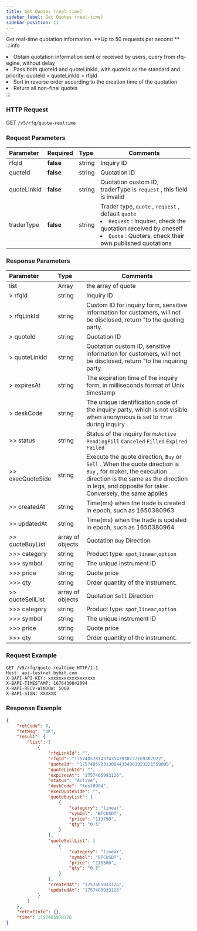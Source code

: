 ```yaml
---
title: Get Quotes (real-time)
sidebar_label: Get Quotes (real-time)
sidebar_position: 11
---
```

Get real-time quotation information. **Up to 50 requests per second ** 
:::info
<li>Obtain quotation information sent or received by users, query from rfq-egine, without delay</li><li> Pass both quoteId and quoteLinkId, with quoteId as the standard and priority: quoteId > quoteLinkId > rfqId</li><li>Sort in reverse order according to the creation time of the quotation</li><li>Return all non-final quotes</li>
:::


### HTTP Request
GET `/v5/rfq/quote-realtime`

### Request Parameters
| Parameter | Required | Type | Comments|
|:----- |:-------|:-----|------ |
|rfqId |**false** |string|Inquiry ID|
|quoteId |**false** |string|Quotation ID|
|quoteLinkId |**false**  |string |Quotation custom ID, traderType is `request` , this field is invalid|
|traderType |**false**  |string |Trader type, `quote` , `request` , default `quote`<li>`Request` : Inquirer, check the quotation received by oneself</li><li>`Quote` : Quoters, check their own published quotations</li>|

### Response Parameters
| Parameter | Type | Comments|
|:----- |:-----|----- |
|list |Array |the array of quote|
|> rfqId |string |Inquiry ID|
|> rfqLinkId |string |Custom ID for inquiry form, sensitive information for customers, will not be disclosed, return "to the quoting party. |
|> quoteId |string |Quotation ID|
|> quoteLinkId |string |Quotation custom ID, sensitive information for customers, will not be disclosed, return "to the inquiring party. |
|> expiresAt |string |The expiration time of the inquiry form, in milliseconds format of Unix timestamp |
|> deskCode |string |The unique identification code of the inquiry party, which is not visible when anonymous is set to `true` during inquiry |
|>> status |string |Status of the inquiry form:`Active` `PendingFill` `Canceled` `Filled` `Expired` `Failed` |
|>> execQuoteSide |string |Execute the quote direction, `Buy` or `Sell` . When the quote direction is `Buy` , for maker, the execution direction is the same as the direction in legs, and opposite for taker. Conversely, the same applies |
|>> createdAt |string |Time(ms) when the trade is created in epoch, such as 1650380963 |
|>> updatedAt |string |Time(ms) when the trade is updated in epoch, such as 1650380964 |
|>> quoteBuyList |array of objects |Quotation `Buy` Direction |
|>>> category |string |Product type: `spot`,`linear`,`option` |
|>>> symbol |string |The unique instrument ID|
|>>> price |string |Quote price|
|>>> qty |string |Order quantity of the instrument. |
|>> quoteSellList |array of objects |Quotation `Sell` Direction |
|>>> category |string |Product type: `spot`,`linear`,`option` |
|>>> symbol |string |The unique instrument ID|
|>>> price |string |Quote price|
|>>> qty |string |Order quantity of the instrument. |

### Request Example

```http
GET /v5/rfq/quote-realtime HTTP/1.1
Host: api-testnet.bybit.com
X-BAPI-API-KEY: xxxxxxxxxxxxxxxxxx
X-BAPI-TIMESTAMP: 1676430842094
X-BAPI-RECV-WINDOW: 5000
X-BAPI-SIGN: XXXXXX

```

### Response Example

```json
{
    "retCode": 0,
    "retMsg": "OK",
    "result": {
        "list": [
            {
                "rfqLinkId": "",
                "rfqId": "175740578143743543930777169307022",
                "quoteId": "1757405933130044334361923221559805",
                "quoteLinkId": "",
                "expiresAt": "1757405993126",
                "status": "Active",
                "deskCode": "test0904",
                "execQuoteSide": "",
                "quoteBuyList": [
                    {
                        "category": "linear",
                        "symbol": "BTCUSDT",
                        "price": "113790",
                        "qty": "0.5"
                    }
                ],
                "quoteSellList": [
                    {
                        "category": "linear",
                        "symbol": "BTCUSDT",
                        "price": "110500",
                        "qty": "0.5"
                    }
                ],
                "createdAt": "1757405933126",
                "updatedAt": "1757405933126"
            }
        ]
    },
    "retExtInfo": {},
    "time": 1757405978376
}

```
